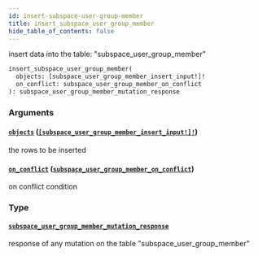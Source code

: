 ```yaml
---
id: insert-subspace-user-group-member
title: insert_subspace_user_group_member
hide_table_of_contents: false
---
```


insert data into the table: "subspace_user_group_member"

```graphql
insert_subspace_user_group_member(
  objects: [subspace_user_group_member_insert_input!]!
  on_conflict: subspace_user_group_member_on_conflict
): subspace_user_group_member_mutation_response
```

### Arguments

#### [`objects`](#) ([`[subspace_user_group_member_insert_input!]!`](../inputs/subspace-user-group-member-insert-input))

the rows to be inserted

#### [`on_conflict`](#) ([`subspace_user_group_member_on_conflict`](../inputs/subspace-user-group-member-on-conflict))

on conflict condition

### Type

#### [`subspace_user_group_member_mutation_response`](../objects/subspace-user-group-member-mutation-response)

response of any mutation on the table "subspace_user_group_member"
